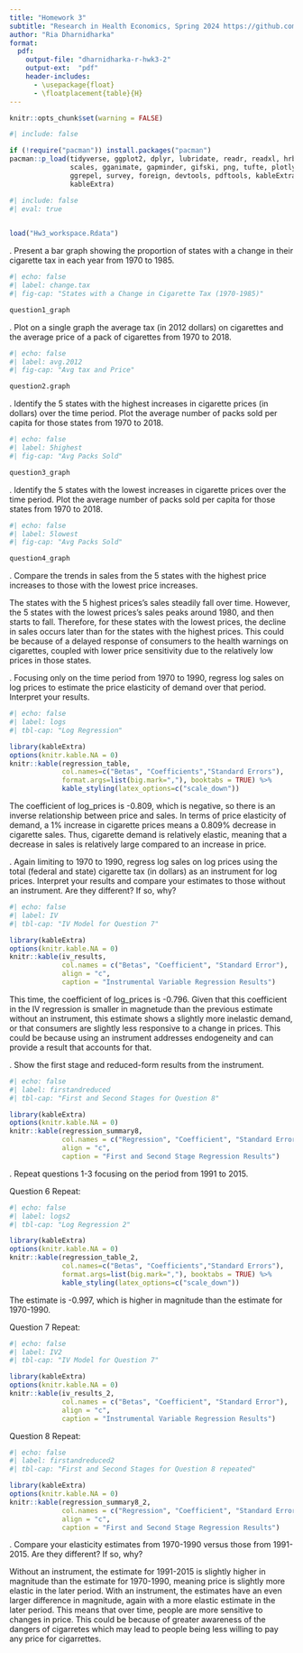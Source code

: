 ```yaml
---
title: "Homework 3"
subtitle: "Research in Health Economics, Spring 2024 https://github.com/riadharnidharka/Econ470HW3"
author: "Ria Dharnidharka"
format:
  pdf:
    output-file: "dharnidharka-r-hwk3-2"
    output-ext:  "pdf"
    header-includes:
      - \usepackage{float}
      - \floatplacement{table}{H}
---
```

```r
knitr::opts_chunk$set(warning = FALSE)
```

```r
#| include: false

if (!require("pacman")) install.packages("pacman")
pacman::p_load(tidyverse, ggplot2, dplyr, lubridate, readr, readxl, hrbrthemes, fixest,
               scales, gganimate, gapminder, gifski, png, tufte, plotly, OECD,
               ggrepel, survey, foreign, devtools, pdftools, kableExtra, modelsummary,
               kableExtra)
```
```r
#| include: false
#| eval: true

 
load("Hw3_workspace.Rdata")
```
\newpage

\vspace{.2in}
\noindent 1. Present a bar graph showing the proportion of states with a change in their cigarette tax in each year from 1970 to 1985.

```r
#| echo: false
#| label: change.tax
#| fig-cap: "States with a Change in Cigarette Tax (1970-1985)"

question1_graph
```
\newpage

\vspace{.2in}
\noindent 2. Plot on a single graph the average tax (in 2012 dollars) on cigarettes and the average price of a pack of cigarettes from 1970 to 2018.
```r
#| echo: false
#| label: avg.2012
#| fig-cap: "Avg tax and Price"

question2.graph
```
\newpage

\vspace{.2in}
\noindent 3. Identify the 5 states with the highest increases in cigarette prices (in dollars) over the time period. Plot the average number of packs sold per capita for those states from 1970 to 2018.

```r
#| echo: false
#| label: 5highest
#| fig-cap: "Avg Packs Sold"

question3_graph
```
\newpage

\vspace{.2in}
\noindent 4. Identify the 5 states with the lowest increases in cigarette prices over the time period. Plot the average number of packs sold per capita for those states from 1970 to 2018.

```r
#| echo: false
#| label: 5lowest
#| fig-cap: "Avg Packs Sold"

question4_graph
```
\newpage

\vspace{.2in}
\noindent 5. Compare the trends in sales from the 5 states with the highest price increases to those with the lowest price increases.

The states with the 5 highest prices's sales steadily fall over time. However, the 5 states with the lowest prices's sales peaks around 1980, and then starts to fall. Therefore, for these states with the lowest prices, the decline in sales occurs later than for the states with the highest prices. This could be because of a delayed response of consumers to the health warnings on cigarettes, coupled with lower price sensitivity due to the relatively low prices in those states. 
\newpage

\vspace{.2in}
\noindent 6. Focusing only on the time period from 1970 to 1990, regress log sales on log prices to estimate the price elasticity of demand over that period. Interpret your results.

```r
#| echo: false
#| label: logs
#| tbl-cap: "Log Regression"

library(kableExtra)
options(knitr.kable.NA = 0)
knitr::kable(regression_table, 
             col.names=c("Betas", "Coefficients","Standard Errors"),
             format.args=list(big.mark=","), booktabs = TRUE) %>%
             kable_styling(latex_options=c("scale_down"))

```

The coefficient of log_prices is -0.809, which is negative, so there is an inverse relationship between price and sales. In terms of price elasticity of demand, a 1% increase in cigarette prices means a 0.809% decrease in cigarette sales. Thus, cigarette demand is relatively elastic, meaning that a decrease in sales is relatively large compared to an increase in price. 

\newpage
\vspace{.2in}
\noindent 7. Again limiting to 1970 to 1990, regress log sales on log prices using the total (federal and state) cigarette tax (in dollars) as an instrument for log prices. Interpret your results and compare your estimates to those without an instrument. Are they different? If so, why?

```r
#| echo: false
#| label: IV
#| tbl-cap: "IV Model for Question 7"

library(kableExtra)
options(knitr.kable.NA = 0)
knitr::kable(iv_results, 
             col.names = c("Betas", "Coefficient", "Standard Error"),
             align = "c",
             caption = "Instrumental Variable Regression Results")
```
This time, the coefficient of log_prices is -0.796. Given that this coefficient in the IV regression is smaller in magnetude than the previous estimate without an instrument, this estimate shows a slightly more inelastic demand, or that consumers are slightly less responsive to a change in prices. This could be because using an instrument addresses endogeneity and can provide a result that accounts for that. 

\newpage
\vspace{.2in}
\noindent 8. Show the first stage and reduced-form results from the instrument.

```r
#| echo: false
#| label: firstandreduced
#| tbl-cap: "First and Second Stages for Question 8"

library(kableExtra)
options(knitr.kable.NA = 0)
knitr::kable(regression_summary8, 
             col.names = c("Regression", "Coefficient", "Standard Error"),
             align = "c",
             caption = "First and Second Stage Regression Results")

```


\newpage
\noindent 9. Repeat questions 1-3 focusing on the period from 1991 to 2015.

Question 6 Repeat:

```r
#| echo: false
#| label: logs2
#| tbl-cap: "Log Regression 2"

library(kableExtra)
options(knitr.kable.NA = 0)
knitr::kable(regression_table_2, 
             col.names=c("Betas", "Coefficients","Standard Errors"),
             format.args=list(big.mark=","), booktabs = TRUE) %>%
             kable_styling(latex_options=c("scale_down"))

```

The estimate is -0.997, which is higher in magnitude than the estimate for 1970-1990. 

Question 7 Repeat:

```r
#| echo: false
#| label: IV2
#| tbl-cap: "IV Model for Question 7"

library(kableExtra)
options(knitr.kable.NA = 0)
knitr::kable(iv_results_2, 
             col.names = c("Betas", "Coefficient", "Standard Error"),
             align = "c",
             caption = "Instrumental Variable Regression Results")
``` 


Question 8 Repeat:
```r
#| echo: false
#| label: firstandreduced2
#| tbl-cap: "First and Second Stages for Question 8 repeated"

library(kableExtra)
options(knitr.kable.NA = 0)
knitr::kable(regression_summary8_2, 
             col.names = c("Regression", "Coefficient", "Standard Error"),
             align = "c",
             caption = "First and Second Stage Regression Results")

```

\newpage
\vspace{.2in}
\noindent 10. Compare your elasticity estimates from 1970-1990 versus those from 1991-2015. Are they different? If so, why?

Without an instrument, the estimate for 1991-2015 is slightly higher in magnitude than the estimate for 1970-1990, meaning price is slightly more elastic in the later period. With an instrument, the estimates have an even larger difference in magnitude, again with a more elastic estimate in the later period. This means that over time, people are more sensitive to changes in price. This could be because of greater awareness of the dangers of cigarretes which may lead to people being less willing to pay any price for cigarrettes. 